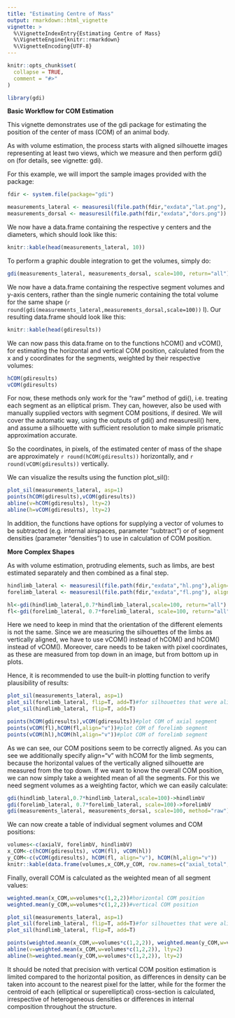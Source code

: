 ```yaml
---
title: "Estimating Centre of Mass"
output: rmarkdown::html_vignette
vignette: >
  %\VignetteIndexEntry{Estimating Centre of Mass}
  %\VignetteEngine{knitr::rmarkdown}
  %\VignetteEncoding{UTF-8}
---
```


```r
knitr::opts_chunk$set(
  collapse = TRUE,
  comment = "#>"
)
```

```r
library(gdi)
```
**Basic Workflow for COM Estimation**

This vignette demonstrates use of the gdi package for estimating the position of the center of mass (COM) of an animal body.

As with volume estimation, the process starts with aligned silhouette images representing at least two views, which we measure and then perform gdi() on (for details, see vignette: gdi).

For this example, we will import the sample images provided with the package:
```r
fdir <- system.file(package="gdi")

measurements_lateral <- measuresil(file.path(fdir,"exdata","lat.png"), return="all") # using the "return" parameter, we can make measuresil output a data.frame containing the centers on the y axis
measurements_dorsal <- measuresil(file.path(fdir,"exdata","dors.png")) #because our organism is bilaterally symmetric, we are not interested in the location of the COM on the transverse axis, and can therefore disregard recording centers for the dorsal view
```
We now have a data.frame containing the respective y centers and the diameters, which should look like this:

```r
knitr::kable(head(measurements_lateral, 10))
```

To perform a graphic double integration to get the volumes, simply do:
```r
gdi(measurements_lateral, measurements_dorsal, scale=100, return="all")->gdiresults # the parameter setting for "return" makes gdi() return a data.frame with all individual segment volumes, rather than only a single volume for the entire shape
```
We now have a data.frame containing the respective segment volumes and y-axis centers, rather than the single numeric containing the total volume for the same shape (`r round(gdi(measurements_lateral,measurements_dorsal,scale=100))` l). Our resulting data.frame should look like this:

```r
knitr::kable(head(gdiresults))
```
We can now pass this data.frame on to the functions hCOM() and vCOM(), for estimating the horizontal and vertical COM position, calculated from the x and y coordinates for the segments, weighted by their respective volumes:

```r
hCOM(gdiresults)
vCOM(gdiresults)
```

For now, these methods only work for the "raw" method of gdi(), i.e. treating each segment as an elliptical prism. They can, however, also be used with manually supplied vectors with segment COM positions, if desired. We will cover the automatic way, using the outputs of gdi() and measuresil() here, and assume a silhouette with sufficient resolution to make simple prismatic approximation accurate.

So the coordinates, in pixels, of the estimated center of mass of the shape are approximately `r round(hCOM(gdiresults))` horizontally, and `r round(vCOM(gdiresults))` vertically.


We can visualize the results using the function plot_sil():

```r
plot_sil(measurements_lateral, asp=1)
points(hCOM(gdiresults),vCOM(gdiresults))
abline(v=hCOM(gdiresults), lty=2)
abline(h=vCOM(gdiresults), lty=2)
```

In addition, the functions have options for supplying a vector of volumes to be subtracted (e.g. internal airspaces, parameter "subtract") or of segment densities (parameter "densities") to use in calculation of COM position.

**More Complex Shapes**

As with volume estimation, protruding elements, such as limbs, are best estimated separately and then combined as a final step.

```r
hindlimb_lateral <- measuresil(file.path(fdir,"exdata","hl.png"),align="v", return="all")
forelimb_lateral <- measuresil(file.path(fdir,"exdata","fl.png"), align="v", return="all")

hl<-gdi(hindlimb_lateral,0.7*hindlimb_lateral,scale=100, return="all")
fl<-gdi(forelimb_lateral, 0.7*forelimb_lateral, scale=100, return="all")
```

Here we need to keep in mind that the orientation of the different elements is not the same. Since we are measuring the silhouettes of the limbs as vertically aligned, we have to use vCOM() instead of hCOM() and hCOM() instead of vCOM(). Moreover, care needs to be taken with pixel coordinates, as these are measured from top down in an image, but from bottom up in plots.

Hence, it is recommended to use the built-in plotting function to verify plausibility of results:

```r
plot_sil(measurements_lateral, asp=1)
plot_sil(forelimb_lateral, flip=T, add=T)#for silhouettes that were aligned, but digitized with align="v", we need to specify flip=TRUE here
plot_sil(hindlimb_lateral, flip=T, add=T)

points(hCOM(gdiresults),vCOM(gdiresults))#plot COM of axial segment
points(vCOM(fl),hCOM(fl,align="v"))#plot COM of forelimb segment
points(vCOM(hl),hCOM(hl,align="v"))#plot COM of forelimb segment
```

As we can see, our COM positions seem to be correctly aligned. As you can see we additionally specify align="v" with hCOM for the limb segments, because the horizontal values of the vertically aligned silhouette are measured from the top down. 
If we want to know the overall COM position, we can now simply take a weighted mean of all the segments. For this we need segment volumes as a weighting factor, which we can easily calculate:
```r
gdi(hindlimb_lateral,0.7*hindlimb_lateral,scale=100)->hindlimbV
gdi(forelimb_lateral, 0.7*forelimb_lateral, scale=100)->forelimbV
gdi(measurements_lateral, measurements_dorsal, scale=100, method="raw")->axialV
```

We can now create a table of individual segment volumes and COM positions:
```r
volumes<-c(axialV, forelimbV, hindlimbV)
x_COM<-c(hCOM(gdiresults), vCOM(fl), vCOM(hl))
y_COM<-c(vCOM(gdiresults), hCOM(fl, align="v"), hCOM(hl,align="v"))
knitr::kable(data.frame(volumes,x_COM,y_COM, row.names=c("axial_total","forelimb","hindlimb")))
```

Finally, overall COM is calculated as the weighted mean of all segment values:

```r
weighted.mean(x_COM,w=volumes*c(1,2,2))#horizontal COM position
weighted.mean(y_COM,w=volumes*c(1,2,2))#vertical COM position
```

```r
plot_sil(measurements_lateral, asp=1)
plot_sil(forelimb_lateral, flip=T, add=T)#for silhouettes that were aligned, but digitized with align="v", we need to specify flip=TRUE here
plot_sil(hindlimb_lateral, flip=T, add=T)

points(weighted.mean(x_COM,w=volumes*c(1,2,2)), weighted.mean(y_COM,w=volumes*c(1,2,2)), pch=16)
abline(v=weighted.mean(x_COM,w=volumes*c(1,2,2)), lty=2)
abline(h=weighted.mean(y_COM,w=volumes*c(1,2,2)), lty=2)
```

It should be noted that precision with vertical COM position estimation is limited compared to the horizontal position, as differences in density can be taken into account to the nearest pixel for the latter, while for the former the centroid of each (elliptical or superelliptical) cross-section is calculated, irrespective of heterogeneous densities or differences in internal composition throughout the structure.
